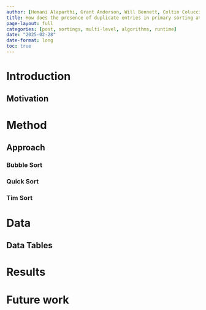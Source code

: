 ```yaml
---
author: [Hemani Alaparthi, Grant Anderson, Will Bennett, Coltin Colucci, Vivian Potts, Megan Wolfarth]
title: How does the presence of duplicate entries in primary sorting attributes affect the runtime (ms) of a Multi-Level-Comparison-Sorting Algorithm (an approach that sequentially evaluates attributes to resolve ties)?
page-layout: full
categories: [post, sortings, multi-level, algorithms, runtime]
date: "2025-02-28"
date-format: long
toc: true
---
```


# Introduction

## Motivation

# Method

## Approach

### Bubble Sort

### Quick Sort

### Tim Sort

# Data

## Data Tables

# Results

# Future work